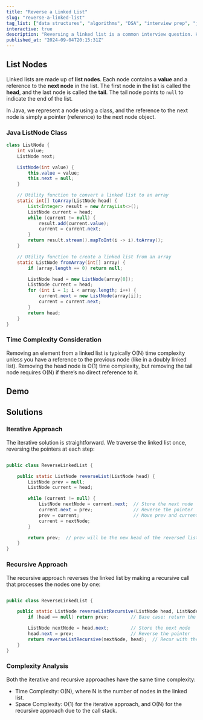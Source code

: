 ```yaml
---
title: "Reverse a Linked List"
slug: "reverse-a-linked-list"
tag_list: ["data structures", "algorithms", "DSA", "interview prep", "java"]
interactive: true
description: "Reversing a linked list is a common interview question. Here is a simple implementation in Ruby."
published_at: "2024-09-04T20:15:31Z"
---
```


## List Nodes

Linked lists are made up of **list nodes**. Each node contains a **value** and a reference to the **next node** in the list. The first node in the list is called the **head**, and the last node is called the **tail**. The tail node points to `null` to indicate the end of the list.

In Java, we represent a node using a class, and the reference to the next node is simply a pointer (reference) to the next node object.

### Java ListNode Class
```java
class ListNode {
    int value;
    ListNode next;

    ListNode(int value) {
        this.value = value;
        this.next = null;
    }

    // Utility function to convert a linked list to an array
    static int[] toArray(ListNode head) {
        List<Integer> result = new ArrayList<>();
        ListNode current = head;
        while (current != null) {
            result.add(current.value);
            current = current.next;
        }
        return result.stream().mapToInt(i -> i).toArray();
    }

    // Utility function to create a linked list from an array
    static ListNode fromArray(int[] array) {
        if (array.length == 0) return null;

        ListNode head = new ListNode(array[0]);
        ListNode current = head;
        for (int i = 1; i < array.length; i++) {
            current.next = new ListNode(array[i]);
            current = current.next;
        }
        return head;
    }
}
```

### Time Complexity Consideration
Removing an element from a linked list is typically O(N) time complexity unless you have a reference to the previous node (like in a doubly linked list). Removing the head node is O(1) time complexity, but removing the tail node requires O(N) if there’s no direct reference to it.

## Demo

<ReverseLinkedListDemo />

## Solutions

### Iterative Approach

The iterative solution is straightforward. We traverse the linked list once, reversing the pointers at each step:

```java

public class ReverseLinkedList {

    public static ListNode reverseList(ListNode head) {
        ListNode prev = null;
        ListNode current = head;

        while (current != null) {
            ListNode nextNode = current.next;  // Store the next node
            current.next = prev;               // Reverse the pointer
            prev = current;                    // Move prev and current one step forward
            current = nextNode;
        }

        return prev;  // prev will be the new head of the reversed list
    }
}

```

### Recursive Approach

The recursive approach reverses the linked list by making a recursive call that processes the nodes one by one:

```java

public class ReverseLinkedList {

    public static ListNode reverseListRecursive(ListNode head, ListNode prev) {
        if (head == null) return prev;        // Base case: return the new head

        ListNode nextNode = head.next;        // Store the next node
        head.next = prev;                     // Reverse the pointer
        return reverseListRecursive(nextNode, head);  // Recur with the next node
    }
}

```

### Complexity Analysis

Both the iterative and recursive approaches have the same time complexity:

- Time Complexity: O(N), where N is the number of nodes in the linked list.
- Space Complexity: O(1) for the iterative approach, and O(N) for the recursive approach due to the call stack.


